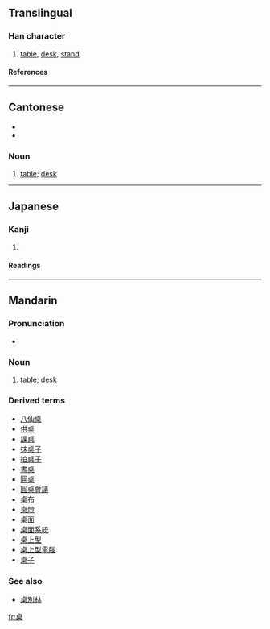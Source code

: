{{see|棹}}

==Translingual==
===Han character===
{{Han char|rn=75|rad=木|as=06|sn=10|four=2190<sub>4</sub>|canj=卜日木 (YAD)}}
# [[table]], [[desk]], [[stand]]
====References====
{{Han ref|kx=0525.130|dkj=14766|dj=0914.080|hdz=21198.010|uh=684C|ud=26700|bh=AEE0|bd=44768}}

----

==Cantonese==
*{{IPA|/tsʰœ̄ːk/}}
*{{IPA|/tsœ̄ːk/}}

===Noun===
{{infl|yue|noun|traditional and simplified||Jyutping|[[coek3]] or [[zoek3]]}}


# [[table]]; [[desk]]

----

==Japanese==
===Kanji===
{{ja-kanji|grade=|rs=木06}}
# {{defn|Japanese}} 
====Readings====
{{ja-readings|on=[[たく]] (taku)|kun=}}

----

==Mandarin==
===Pronunciation===
*{{IPA|[ tʂuɔ˥˥ ]}}

===Noun===
{{cmn-noun|ts|pin=zhuō|pint=zhuo1|rs=木06}}

# [[table]]; [[desk]]

===Derived terms===
* [[八仙桌]]
* [[供桌]]
* [[課桌]]
* [[抹桌子]]
* [[拍桌子]]
* [[書桌]]
* [[圓桌]]
* [[圓桌會議]]
* [[桌布]]
* [[桌燈]]
* [[桌面]]
* [[桌面系統]]
* [[桌上型]]
* [[桌上型電腦]]
* [[桌子]]

=== See also ===
* [[桌別林]]

[[fr:桌]]
